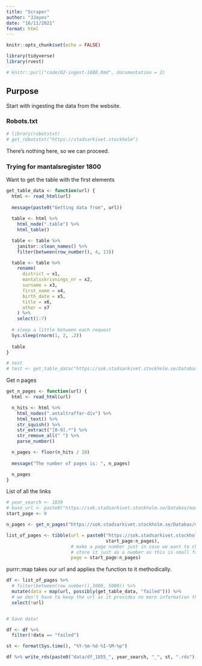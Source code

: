 ```yaml
---
title: "Scraper"
author: "JJayes"
date: "16/11/2021"
format: html
---
```


```r
knitr::opts_chunk$set(echo = FALSE)

library(tidyverse)
library(rvest)

# knitr::purl("code/02-ingest-1800.Rmd", documentation = 2)
```

## Purpose

Start with ingesting the data from the website.

### Robots.txt

```r
# library(robotstxt)
# get_robotstxt("https://stadsarkivet.stockholm")
```

There's nothing here, so we can proceed.

### Trying for mantalsregister 1800

Want to get the table with the first elements

```r
get_table_data <- function(url) {
  html <- read_html(url)
  
  message(paste0("Getting data from", url))
  
  table <- html %>%
    html_node(".table") %>%
    html_table()

  table <- table %>%
    janitor::clean_names() %>%
    filter(between(row_number(), 4, 13))

  table <- table %>%
    rename(
      district = x1,
      mantalsskrivnings_nr = x2,
      surname = x3,
      first_name = x4,
      birth_date = x5,
      title = x6,
      other = x7
    ) %>%
    select(1:7)
  
  # sleep a little between each request
  Sys.sleep(rnorm(1, 2, .2))
  
  table
}

# test
# test <- get_table_data("https://sok.stadsarkivet.stockholm.se/Databas/mantalsregister-1855/Sok?sidindex=1")

```

Get n pages

```r
get_n_pages <- function(url) {
  html <- read_html(url)

  n_hits <- html %>%
    html_nodes(".antaltraffar-div") %>%
    html_text() %>%
    str_squish() %>%
    str_extract("[0-9].*") %>%
    str_remove_all(" ") %>%
    parse_number()

  n_pages <- floor(n_hits / 10)
  
  message("The number of pages is: ", n_pages)

  n_pages
}

```

List of all the links


```r
# year_search <- 1830
# base_url <- paste0("https://sok.stadsarkivet.stockholm.se/Databas/mantalsregister-1800-1884/Sok?sidindex=21&artal=", year_search)
start_page <- 0

n_pages <- get_n_pages("https://sok.stadsarkivet.stockholm.se/Databas/mantalsregister-1855/Sok?sidindex=1")

list_of_pages <- tibble(url = paste0("https://sok.stadsarkivet.stockholm.se/Databas/mantalsregister-1855/Sok?sidindex=",
                                     start_page:n_pages),
                        # make a page number just in case we want to check back later
                        # store it just as a number as this is small for file size sake.
                        page = start_page:n_pages)
```

purrr::map takes our url and applies the function to it methodically.

```r
df <- list_of_pages %>% 
  # filter(between(row_number(),3000, 5000)) %>%
  mutate(data = map(url, possibly(get_table_data, "failed"))) %>% 
  # we don't have to keep the url as it provides no more information than page.
  select(!url)


# Save data!

df <- df %>%
  filter(!data == "failed")

st <- format(Sys.time(), "%Y-%m-%d-%I-%M-%p")

df %>% write_rds(paste0("data/df_1855_", year_search, "_", st, ".rds"), compress = "gz")
```
